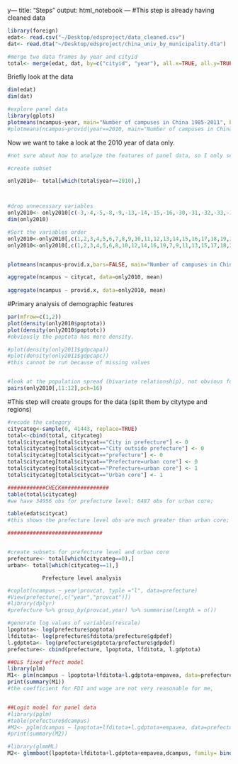 y---
title: "Steps"
output: html_notebook
---
#This step is already having cleaned data

```r
library(foreign)
edat<- read.csv("~/Desktop/edsproject/data_cleaned.csv")
dat<- read.dta("~/Desktop/edsproject/china_univ_by_municipality.dta")

#merge two data frames by year and cityid
total<- merge(edat, dat, by=c("cityid", "year"), all.x=TRUE, all.y=TRUE)

```

Briefly look at the data
```r
dim(edat)
dim(dat)

#explore panel data
library(gplots)
plotmeans(ncampus~year, main="Number of campuses in China 1985-2011", bars= FALSE, n.label= FALSE, data=total)
#plotmeans(ncampus~provid|year==2010, main="Number of campuses in China 1985-2011", n.label= FALSE, data=dat)
```

Now we want to take a look at the 2010 year of data only.
```r
#not sure about how to analyze the features of panel data, so I only select the year of 2010 and see what could be the possible cluster.

#create subset

only2010<- total[which(total$year==2010),]



#drop unnecessary variables
only2010<- only2010[c(-3,-4,-5,-8,-9,-13,-14,-15,-16,-30,-31,-32,-33,-34,-35,-36,-37,-38,-39,-40,-41,-43,-44,-45)]
dim(only2010)

#Sort the variables order
only2010<-only2010[,c(1,2,3,4,5,6,7,8,9,10,11,12,13,14,15,16,17,18,19,20,21,22,23,24,25,26,27,28,29,30,31,32,33,34,35,36,37,38,39)]
only2010<-only2010[,c(1,2,3,4,5,6,8,10,12,14,16,19,7,9,11,13,15,17,18,20,21,22,23,24,25,26,27,28,29,30,31,32,33,34,35,36,37,38,39)]


plotmeans(ncampus~provid.x,bars=FALSE, main="Number of campuses in China 2010, by province", data=only2010)

aggregate(ncampus ~ citycat, data=only2010, mean)
 
aggregate(ncampus ~ provid.x, data=only2010, mean)


```

#Primary analysis of demographic features

```r
par(mfrow=c(1,2))
plot(density(only2010$poptota))
plot(density(only2010$poptotc))
#obviously the poptota has more density.

#plot(density(only2011$gdpcapa))
#plot(density(only2011$gdpcapc))
#this cannot be run because of missing values


#look at the population spread (bivariate relationship), not obvious founding
pairs(only2010[,11:12],pch=16)


```


#This step will create groups for the data (split them by citytype and regions)
```r

#recode the category
citycateg<-sample(0, 41443, replace=TRUE)
total<-cbind(total, citycateg)
total$citycateg[total$citycat=="City in prefecture"] <- 0
total$citycateg[total$citycat=="City outside prefecture"] <- 0
total$citycateg[total$citycat=="prefecture"] <- 0
total$citycateg[total$citycat=="Prefecture=urban core"] <- 0
total$citycateg[total$citycat=="Prefecture=urban core"] <- 1
total$citycateg[total$citycat=="Urban core"] <- 1

############CHECK###############
table(total$citycateg)
#we have 34956 obs for prefecture level; 6487 obs for urban core;

table(edat$citycat)
#this shows the prefecture level obs are much greater than urban core; 

##############################


#create subsets for prefecture level and urban core
prefecture<- total[which(citycateg==0),]
urban<- total[which(citycateg==1),]
```

####################################################################
               Prefecture level analysis
####################################################################
```r
#coplot(ncampus ~ year|provcat, typle ="l", data=prefecture)
#View(prefecture[,c("year","provcat")])
#library(dplyr)
#prefecture %>% group_by(provcat,year) %>% summarise(Length = n())

#generate log values of variables(rescale)
lpoptota<- log(prefecture$poptota)
lfditota<- log(prefecture$fditota/prefecture$gdpdef)
l.gdptota<- log(prefecture$gdptota/prefecture$gdpdef)
prefecture<- cbind(prefecture, lpoptota, lfditota, l.gdptota)

##OLS fixed effect model
library(plm)
M1<- plm(ncampus ~ lpoptota+lfditota+l.gdptota+empavea, data=prefecture,index=c("cityid", "year"), model="within")
print(summary(M1))
#the coefficient for FDI and wage are not very reasonable for me,


##Logit model for panel data
#library(pglm)
#table(prefecture$dcampus)
#M2<- pglm(dcampus ~ lpoptota+lfditota+l.gdptota+empavea, data=prefecture, effect="individual",family= binomial('probit'), model="within")
#print(summary(M2))

#library(glmmML)
M2<- glmmboot(lpoptota+lfditota+l.gdptota+empavea,dcampus, family= binomial(link="logit"), data=prefecture, cluster=cityid)
```



